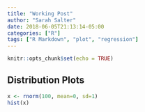 ```yaml
---
title: "Working Post"
author: "Sarah Salter"
date: 2018-06-05T21:13:14-05:00
categories: ["R"]
tags: ["R Markdown", "plot", "regression"]
---
```


```r
knitr::opts_chunk$set(echo = TRUE)
```

## Distribution Plots 

```r
x <- rnorm(100, mean=0, sd=1)
hist(x)
```